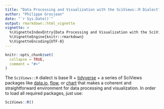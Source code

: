 ```yaml
---
title: "Data Processing and Visualization with the SciViews::R Dialect"
author: "Philippe Grosjean"
date: "`r Sys.Date()`"
output: rmarkdown::html_vignette
vignette: >
  %\VignetteIndexEntry{Data Processing and Visualization with the SciViews::R Dialect}
  %\VignetteEngine{knitr::rmarkdown}
  %\VignetteEncoding{UTF-8}
---
```


```r
knitr::opts_chunk$set(
  collapse = TRUE,
  comment = "#>"
)
```

The `SciViews::R` dialect is base R + [tidyverse](https://www.tidyverse.org) + a series of SciViews packages like [data.io](https://www.sciviews.org/data.io/), [flow](https://www.sciviews.org/flow/), or [chart](https://www.sciviews.org/chart/) that makes a coherent and straightforward environment for data processing and visualization. In order to load all required packages, just use:

```r
SciViews::R()
```

